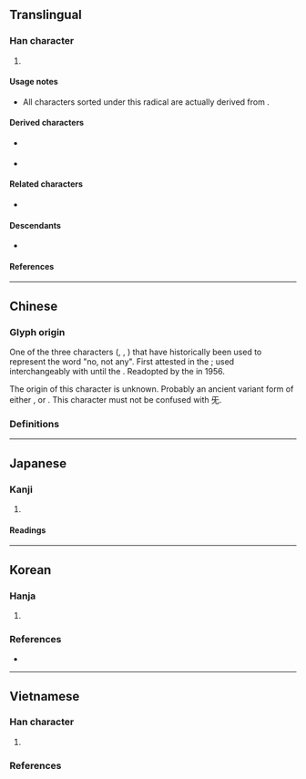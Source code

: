 {{also|無|天}}
{{character info}}
{{character info|⽆}}
==Translingual==
{{stroke order|strokes=4}}
{{stroke order|type=animate}}

===Han character===
{{Han char|rn=71|rad=无|as=00|sn=4|four=10412|canj=MKU|ids=⿱一尢}}

# {{mul-kangxi radical-def}}

====Usage notes====
* All characters sorted under this radical are actually derived from {{l|mul|旡}}.

====Derived characters====
<!-- [[Appendix:Chinese radical/无]] --> <!-- Note: Most characters found in the radical index contain 旡 instead of 无. -->
* {{l|mul|[[呒]], [[𪢸]], [[妩]], [[𭘓]], [[怃]], [[抚]], [[𣲘]], [[𬂠]], [[𭴊]], [[䥻]]<!-- Note: traditional form ⿰釒無 or ⿰釒无 does not exist in Unicode -->, [[庑]], [[𫁲]], [[芜]]}} {{q|Contains [[Simplified Chinese|simplified]] component of {{l|mul|無}}}}
* {{l|mul|[[𩇳]], [[𡯊]], [[𡕠]], [[𪸓]], [[𮬫]], [[𡆶]]}}

====Related characters====
* {{l|mul|[[無]]}} {{q|Orthodox [[Traditional Chinese|traditional form]] of {{lang|mul|无}}}}

====Descendants====
* {{l|ja|ん}} {{q|[[hiragana|Hiragana]] character derived from [[man'yōgana]]}}

====References====
{{Han ref|kx=0485.230|dkj=13716|dj=0847.260|hdz=21147.120|uh=65E0}}

[[Category:CJKV radicals| ]]

----

==Chinese==
{{zh-wp|zh:无部|en:Radical 71}}

===Glyph origin===
{{Han etym}}
One of the three characters ({{m|zh|無}}, {{m|zh|无}}, {{m|zh|亡}}) that have historically been used to represent the word "no, not any". First attested in the {{w|Warring States period}}; used interchangeably with {{m|zh|無}} until the {{w|Tang dynasty}}. Readopted by the {{w|People's Republic of China|PRC}} in 1956.

The origin of this character is unknown. Probably an ancient variant form of either {{m|zh|元}}, {{m|zh|天}} or {{m|zh|堯}}. This character must not be confused with 旡.

===Definitions===
{{zh-see|無|sv}}

----

==Japanese==
{{wp|lang=ja|无部}}

===Kanji===
{{ja-kanji|grade=|rs=无00}}

# {{alternative form of|ja|無||[[nothing]]; [[nothingness]]}}

====Readings====
{{ja-readings
|goon=む
|kanon=ぶ
|kun=な-い
}}

----

==Korean==

===Hanja===
{{ko-hanja|무}}

# {{alt form|ko|無}}

===References===
* {{R:ko:Inmyeongyonghanjapyo}}

{{categorize|ko|Hanja variant forms|sort=무}}

----

==Vietnamese==

===Han character===
{{vi-readings|rs=无00
|hanviet=vô-tdcntd;gdhn
|phienthiet=
|nom=vô-tdcntd
}}

# {{rfdef|vi|sort=无00}}

===References===
<references/>